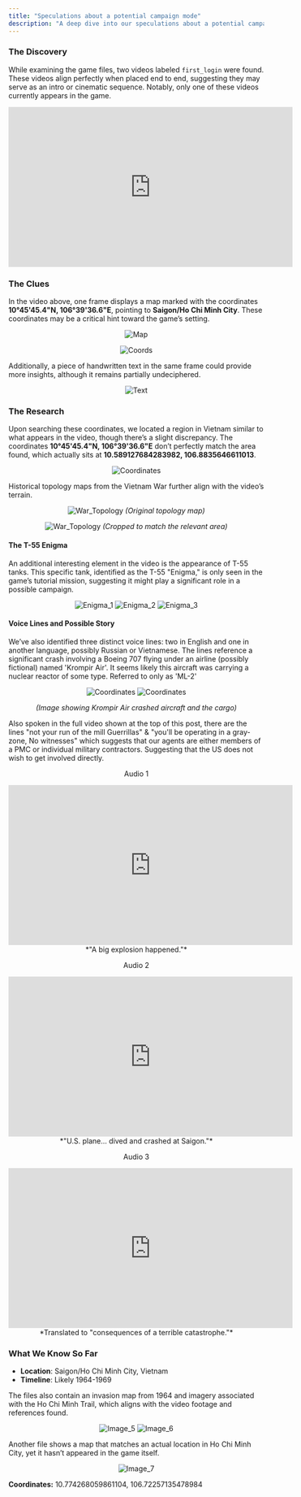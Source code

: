 ```yaml
---
title: "Speculations about a potential campaign mode"
description: "A deep dive into our speculations about a potential campaign mode coming to Project CW"
---
```


### The Discovery

While examining the game files, two videos labeled `first_login` were found. These videos align perfectly when placed end to end, suggesting they may serve as an intro or cinematic sequence. Notably, only one of these videos currently appears in the game.

<div align="center">

<iframe width="560" height="315" src="https://www.youtube.com/embed/BZaUZjcHl7g?si=3C2zdkFK6YHpcmKl" title="YouTube video player" frameborder="0" allow="accelerometer; autoplay; clipboard-write; encrypted-media; gyroscope; picture-in-picture; web-share" referrerpolicy="strict-origin-when-cross-origin" allowfullscreen></iframe>

</div>

### The Clues

In the video above, one frame displays a map marked with the coordinates **10°45'45.4"N, 106°39'36.6"E**, pointing to **Saigon/Ho Chi Minh City**. These coordinates may be a critical hint toward the game’s setting.

<div align="center">

![Map](https://raw.githubusercontent.com/ThatSINEWAVE/pcw-bughunters/refs/heads/main/images/datamining/Campaign%20Research/Map.png)

![Coords](https://raw.githubusercontent.com/ThatSINEWAVE/pcw-bughunters/refs/heads/main/images/datamining/Campaign%20Research/Coords.png)

</div>

Additionally, a piece of handwritten text in the same frame could provide more insights, although it remains partially undeciphered.

<div align="center">

![Text](https://raw.githubusercontent.com/ThatSINEWAVE/pcw-bughunters/refs/heads/main/images/datamining/Campaign%20Research/Text.png)

</div>

### The Research

Upon searching these coordinates, we located a region in Vietnam similar to what appears in the video, though there’s a slight discrepancy. The coordinates **10°45'45.4"N, 106°39'36.6"E** don’t perfectly match the area found, which actually sits at **10.589127684283982, 106.8835646611013**.

<div align="center">

![Coordinates](https://raw.githubusercontent.com/ThatSINEWAVE/pcw-bughunters/refs/heads/main/images/datamining/Campaign%20Research/Coords_Location_1.png)

</div>

Historical topology maps from the Vietnam War further align with the video’s terrain.

<div align="center">

![War_Topology](https://raw.githubusercontent.com/ThatSINEWAVE/pcw-bughunters/refs/heads/main/images/datamining/Campaign%20Research/war_topology.jpg)
*(Original topology map)*

![War_Topology](https://raw.githubusercontent.com/ThatSINEWAVE/pcw-bughunters/refs/heads/main/images/datamining/Campaign%20Research/war_topology_edit.jpg)
*(Cropped to match the relevant area)*

</div>

#### The T-55 Enigma

An additional interesting element in the video is the appearance of T-55 tanks. This specific tank, identified as the T-55 "Enigma," is only seen in the game’s tutorial mission, suggesting it might play a significant role in a possible campaign.

<div align="center">

![Enigma_1](https://raw.githubusercontent.com/ThatSINEWAVE/pcw-bughunters/refs/heads/main/images/datamining/Campaign%20Research/Enigma_1.png)
![Enigma_2](https://raw.githubusercontent.com/ThatSINEWAVE/pcw-bughunters/refs/heads/main/images/datamining/Campaign%20Research/Enigma_2.png)
![Enigma_3](https://raw.githubusercontent.com/ThatSINEWAVE/pcw-bughunters/refs/heads/main/images/datamining/Campaign%20Research/Enigma_3.png)

</div>

#### Voice Lines and Possible Story

We’ve also identified three distinct voice lines: two in English and one in another language, possibly Russian or Vietnamese. The lines reference a significant crash involving a Boeing 707 flying under an airline (possibly fictional) named 'Krompir Air'. It seems likely this aircraft was carrying a nuclear reactor of some type. Referred to only as 'ML-2'

<div align="center">

![Coordinates](https://raw.githubusercontent.com/ThatSINEWAVE/pcw-bughunters/refs/heads/main/images/datamining/Campaign%20Research/Combo1.png)
![Coordinates](https://raw.githubusercontent.com/ThatSINEWAVE/pcw-bughunters/refs/heads/main/images/datamining/Campaign%20Research/Combo2.png)

*(Image showing Krompir Air crashed aircraft and the cargo)*

</div>

Also spoken in the full video shown at the top of this post, there are the lines "not your run of the mill Guerrillas" & "you'll be operating in a gray-zone, No witnesses" which suggests that our agents are either members of a PMC or individual military contractors. Suggesting that the US does not wish to get involved directly.

<div align="center">

Audio 1
<iframe width="560" height="315" src="https://www.youtube.com/embed/G5JHQjD1Bys?si=O0Rp8ebeZCt_ngQa" title="YouTube video player" frameborder="0" allow="accelerometer; autoplay; clipboard-write; encrypted-media; gyroscope; picture-in-picture; web-share" referrerpolicy="strict-origin-when-cross-origin" allowfullscreen></iframe>
*"A big explosion happened."*

</div>

<div align="center">

Audio 2
<iframe width="560" height="315" src="https://www.youtube.com/embed/SAUmWNjN5vA?si=Pr71oSPFmAIXH95J" title="YouTube video player" frameborder="0" allow="accelerometer; autoplay; clipboard-write; encrypted-media; gyroscope; picture-in-picture; web-share" referrerpolicy="strict-origin-when-cross-origin" allowfullscreen></iframe>
*"U.S. plane... dived and crashed at Saigon."*

</div>

<div align="center">

Audio 3
<iframe width="560" height="315" src="https://www.youtube.com/embed/TF_3GQycK50?si=ln_nvyNeZpNet6PP" title="YouTube video player" frameborder="0" allow="accelerometer; autoplay; clipboard-write; encrypted-media; gyroscope; picture-in-picture; web-share" referrerpolicy="strict-origin-when-cross-origin" allowfullscreen></iframe>
*Translated to "consequences of a terrible catastrophe."*

</div>

### What We Know So Far

- **Location**: Saigon/Ho Chi Minh City, Vietnam
- **Timeline**: Likely 1964-1969

The files also contain an invasion map from 1964 and imagery associated with the Ho Chi Minh Trail, which aligns with the video footage and references found.

<div align="center">

![Image_5](https://raw.githubusercontent.com/ThatSINEWAVE/pcw-bughunters/refs/heads/main/images/datamining/Campaign%20Research/image_5.png)
![Image_6](https://raw.githubusercontent.com/ThatSINEWAVE/pcw-bughunters/refs/heads/main/images/datamining/Campaign%20Research/image_6.png)

</div>

Another file shows a map that matches an actual location in Ho Chi Minh City, yet it hasn’t appeared in the game itself.

<div align="center">

![Image_7](https://raw.githubusercontent.com/ThatSINEWAVE/pcw-bughunters/refs/heads/main/images/datamining/Campaign%20Research/image_7.png)

</div>

**Coordinates:** 10.774268059861104, 106.72257135478984
